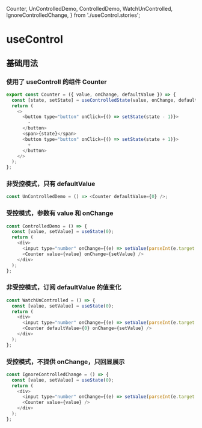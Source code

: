   Counter,
  UnControlledDemo,
  ControlledDemo,
  WatchUnControlled,
  IgnoreControlledChange,
} from './useControl.stories';

<Meta title="MDX/useControlledState" />

# useControl

## 基础用法

### 使用了 useControll 的组件 Counter

```javascript
export const Counter = ({ value, onChange, defaultValue }) => {
  const [state, setState] = useControlledState(value, onChange, defaultValue);
  return (
    <>
      <button type="button" onClick={() => setState(state - 1)}>
        -
      </button>
      <span>{state}</span>
      <button type="button" onClick={() => setState(state + 1)}>
        +
      </button>
    </>
  );
};
```

<Canvas>
  <Counter />
</Canvas>

### 非受控模式，只有 defaultValue

```javascript
const UnControlledDemo = () => <Counter defaultValue={0} />;
```

<Canvas>
  <UnControlledDemo />
</Canvas>

### 受控模式，参数有 value 和 onChange

```javascript
const ControlledDemo = () => {
  const [value, setValue] = useState(0);
  return (
    <div>
      <input type="number" onChange={(e) => setValue(parseInt(e.target.value, 10))} value={value} />
      <Counter value={value} onChange={setValue} />
    </div>
  );
};
```

<Canvas>
  <ControlledDemo />
</Canvas>

### 非受控模式，订阅 defaultValue 的值变化

```javascript
const WatchUnControlled = () => {
  const [value, setValue] = useState(0);
  return (
    <div>
      <input type="number" onChange={(e) => setValue(parseInt(e.target.value, 10))} value={value} />
      <Counter defaultValue={0} onChange={setValue} />
    </div>
  );
};
```

<Canvas>
  <WatchUnControlled />
</Canvas>

### 受控模式，不提供 onChange，只回显展示

```javascript
const IgnoreControlledChange = () => {
  const [value, setValue] = useState(0);
  return (
    <div>
      <input type="number" onChange={(e) => setValue(parseInt(e.target.value, 10))} value={value} />
      <Counter value={value} />
    </div>
  );
};
```

<Canvas>
  <IgnoreControlledChange />
</Canvas>
